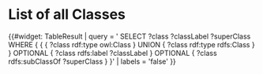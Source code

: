 = List of all Classes =

{{#widget: TableResult |
query = '
SELECT ?class ?classLabel ?superClass 
WHERE { 
{
{ ?class rdf:type owl:Class }
UNION
{ ?class rdf:type rdfs:Class }
}
OPTIONAL { ?class rdfs:label ?classLabel }
OPTIONAL { ?class rdfs:subClassOf ?superClass }
}' |
labels = 'false'
}}